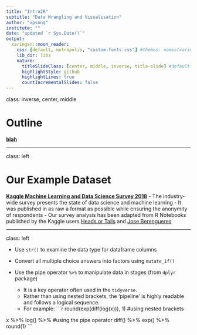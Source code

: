 ```yaml
---
title: "Intro2R"
subtitle: "Data Wrangling and Visualisation"
author: "xpsong"
institute: ""
date: "updated `r Sys.Date()`"
output:
  xaringan::moon_reader:
    css: [default, metropolis, "custom-fonts.css"] #themes: names(xaringan:::list_css()) ("xaringan-themer.css" if you specify within .Rmd)
    lib_dir: libs
    nature:
      titleSlideClass: [center, middle, inverse, title-slide] #default
      highlightStyle: github
      highlightLines: true
      countIncrementalSlides: false
---
```


class: inverse, center, middle

# Outline  

__[blah](#4)__  

---

class: left

# Our Example Dataset  

__[Kaggle Machine Learning and Data Science Survey 2018](https://www.kaggle.com/kaggle/kaggle-survey-2018)__
- The industry-wide survey presents the state of data science and machine learning
- It was published in as raw a format as possible while ensuring the anonymity of respondents
- Our survey analysis has been adapted from R Notebooks published by the Kaggle users [Heads or Tails](https://www.kaggle.com/headsortails/what-we-do-in-the-kernels-a-kaggle-survey-story) and [Jose Berengueres](https://www.kaggle.com/harriken/storytelling-the-2018-kaggle-survey)


---

class: left

- Use `str()` to examine the data type for dataframe columns 

- Convert all multiple choice answers into factors using `mutate_if()`



- Use the pipe operator `%>%` to manipulate data in stages (from `dplyr` package)
  - It is a key operater often used in the `tidyverse`.
  - Rather than using nested brackets, the 'pipeline' is highly readable and follows a logical sequence.
  - For example:
```r
round(exp(diff(log(x))), 1) #using nested brackets

x %>% log() %>% #using the pipe operator
    diff() %>%
    exp() %>%
    round(1)
```